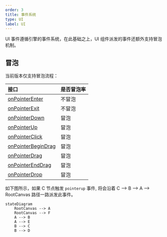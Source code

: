 ```yaml
---
order: 3
title: 事件系统
type: UI
label: UI
---
```


UI 事件遵循引擎的事件系统，在此基础之上，UI 组件派发的事件还额外支持冒泡机制。

## 冒泡

当前版本仅支持冒泡流程：

| 接口                                                        | 是否冒泡率 |
| :---------------------------------------------------------- | :--------- |
| [onPointerEnter](/apis/core/#Script-onPointerEnter)         | 不冒泡     |
| [onPointerExit](/apis/core/#Script-onPointerExit)           | 不冒泡     |
| [onPointerDown](/apis/core/#Script-onPointerDown)           | 冒泡       |
| [onPointerUp](/apis/core/#Script-onPointerUp)               | 冒泡       |
| [onPointerClick](/apis/core/#Script-onPointerClick)         | 冒泡       |
| [onPointerBeginDrag](/apis/core/#Script-onPointerBeginDrag) | 冒泡       |
| [onPointerDrag](/apis/core/#Script-onPointerDrag)           | 冒泡       |
| [onPointerEndDrag](/apis/core/#Script-onPointerEndDrag)     | 冒泡       |
| [onPointerDrop](/apis/core/#Script-onPointerDrop)           | 冒泡       |

如下图所示，如果 C 节点触发 `pointerup` 事件, 将会沿着 C --> B --> A --> RootCanvas 路径一路派发此事件。

```mermaid
stateDiagram
    RootCanvas --> A
    RootCanvas --> F
    A --> B
    A --> E
    B --> C
    B --> D
```
